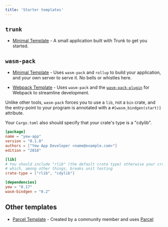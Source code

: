 ```yaml
---
title: 'Starter templates'
---
```


## `trunk`

- [Minimal Template](https://github.com/yewstack/yew-trunk-minimal-template) - A small application built with Trunk to get you started.

## `wasm-pack`

- [Minimal Template](https://github.com/yewstack/yew-wasm-pack-minimal) - Uses `wasm-pack` and
  `rollup` to build your application, and your own server to serve it. No bells or whistles here.

- [Webpack Template](https://github.com/yewstack/yew-wasm-pack-template) - Uses `wasm-pack` and the
  [`wasm-pack-plugin`](https://github.com/wasm-tool/wasm-pack-plugin) for Webpack to streamline development.

Unlike other tools, `wasm-pack` forces you to use a `lib`, not a `bin` crate,
and the entry-point to your program is annotated with a `#[wasm_bindgen(start)]` attribute.

Your `Cargo.toml` also should specify that your crate's type is a "cdylib".

```toml
[package]
name = "yew-app"
version = "0.1.0"
authors = ["Yew App Developer <name@example.com>"]
edition = "2018"

[lib]
# You should include "rlib" (the default crate type) otherwise your crate can't be used as a Rust library
# which, among other things, breaks unit testing
crate-type = ["rlib", "cdylib"]

[dependencies]
yew = "0.17"
wasm-bindgen = "0.2"
```

## Other templates

- [Parcel Template](https://github.com/spielrs/yew-parcel-template) - Created by a community member
  and uses [Parcel](https://parceljs.org/)
